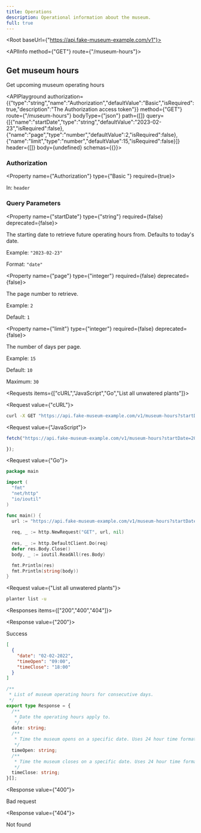 ```yaml
---
title: Operations
description: Operational information about the museum.
full: true
---
```



<Root baseUrl={"https://api.fake-museum-example.com/v1"}>

<API>

<APIInfo method={"GET"} route={"/museum-hours"}>

## Get museum hours

Get upcoming museum operating hours

<APIPlayground authorization={{"type":"string","name":"Authorization","defaultValue":"Basic","isRequired":true,"description":"The Authorization access token"}} method={"GET"} route={"/museum-hours"} bodyType={"json"} path={[]} query={[{"name":"startDate","type":"string","defaultValue":"2023-02-23","isRequired":false},{"name":"page","type":"number","defaultValue":2,"isRequired":false},{"name":"limit","type":"number","defaultValue":15,"isRequired":false}]} header={[]} body={undefined} schemas={{}}>

</APIPlayground>

### Authorization

<Property name={"Authorization"} type={"Basic <token>"} required={true}>

In: `header`

</Property>

### Query Parameters

<Property name={"startDate"} type={"string"} required={false} deprecated={false}>

The starting date to retrieve future operating hours from. Defaults to today's date.

<span>Example: `"2023-02-23"`</span>

<span>Format: `"date"`</span>

</Property>

<Property name={"page"} type={"integer"} required={false} deprecated={false}>

The page number to retrieve.

<span>Example: `2`</span>

<span>Default: `1`</span>

</Property>

<Property name={"limit"} type={"integer"} required={false} deprecated={false}>

The number of days per page.

<span>Example: `15`</span>

<span>Default: `10`</span>

<span>Maximum: `30`</span>

</Property>

</APIInfo>

<APIExample>

<Requests items={["cURL","JavaScript","Go","List all unwatered plants"]}>

<Request value={"cURL"}>

```bash
curl -X GET "https://api.fake-museum-example.com/v1/museum-hours?startDate=2023-02-23&page=2&limit=15"
```

</Request>

<Request value={"JavaScript"}>

```js
fetch("https://api.fake-museum-example.com/v1/museum-hours?startDate=2023-02-23&page=2&limit=15", {

});
```

</Request>

<Request value={"Go"}>

```go
package main

import (
  "fmt"
  "net/http"
  "io/ioutil"
)

func main() {
  url := "https://api.fake-museum-example.com/v1/museum-hours?startDate=2023-02-23&page=2&limit=15"
  
  req, _ := http.NewRequest("GET", url, nil)
  
  res, _ := http.DefaultClient.Do(req)
  defer res.Body.Close()
  body, _ := ioutil.ReadAll(res.Body)

  fmt.Println(res)
  fmt.Println(string(body))
}
```

</Request>

<Request value={"List all unwatered plants"}>

```bash
planter list -u
```

</Request>

</Requests>

<Responses items={["200","400","404"]}>

<Response value={"200"}>

Success

<ResponseTypes>

<ExampleResponse>

```json
[
  {
    "date": "02-02-2022",
    "timeOpen": "09:00",
    "timeClose": "18:00"
  }
]
```

</ExampleResponse>

<TypeScriptResponse>

```ts
/**
 * List of museum operating hours for consecutive days.
 */
export type Response = {
  /**
   * Date the operating hours apply to.
   */
  date: string;
  /**
   * Time the museum opens on a specific date. Uses 24 hour time format (`HH:mm`).
   */
  timeOpen: string;
  /**
   * Time the museum closes on a specific date. Uses 24 hour time format (`HH:mm`).
   */
  timeClose: string;
}[];
```

</TypeScriptResponse>

</ResponseTypes>

</Response>

<Response value={"400"}>

Bad request

</Response>

<Response value={"404"}>

Not found

</Response>

</Responses>

</APIExample>

</API>

</Root>